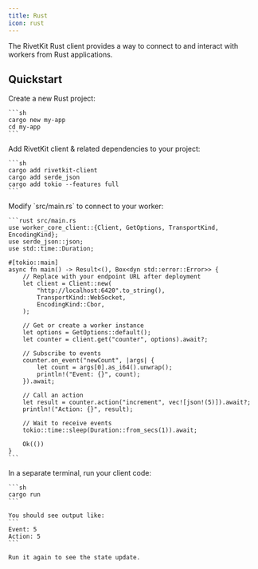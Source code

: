 ```yaml
---
title: Rust
icon: rust
---
```



The RivetKit Rust client provides a way to connect to and interact with workers from Rust applications.

<MvpWarning />

## Quickstart

<Steps>
  <Step title="Create a new Rust project">
    Create a new Rust project:
    
    ```sh
    cargo new my-app
    cd my-app
    ```
  </Step>

  <Step title="Add dependencies">
    Add RivetKit client & related dependencies to your project:
    
    ```sh
    cargo add rivetkit-client
    cargo add serde_json
    cargo add tokio --features full
    ```
  </Step>

  <StepDefineWorker />

  <Step title="Create your client">
    Modify `src/main.rs` to connect to your worker:

    ```rust src/main.rs
    use worker_core_client::{Client, GetOptions, TransportKind, EncodingKind};
    use serde_json::json;
    use std::time::Duration;

    #[tokio::main]
    async fn main() -> Result<(), Box<dyn std::error::Error>> {
        // Replace with your endpoint URL after deployment
        let client = Client::new(
            "http://localhost:6420".to_string(),
            TransportKind::WebSocket,
            EncodingKind::Cbor,
        );
        
        // Get or create a worker instance
        let options = GetOptions::default();
        let counter = client.get("counter", options).await?;
        
        // Subscribe to events
        counter.on_event("newCount", |args| {
            let count = args[0].as_i64().unwrap();
            println!("Event: {}", count);
        }).await;
        
        // Call an action
        let result = counter.action("increment", vec![json!(5)]).await?;
        println!("Action: {}", result);
        
        // Wait to receive events
        tokio::time::sleep(Duration::from_secs(1)).await;
        
        Ok(())
    }
    ```
  </Step>

  <StepRunStudio />

  <Step title="Run your client">
    In a separate terminal, run your client code:
    
    ```sh
    cargo run
    ```
    
    You should see output like:
    ```
    Event: 5
    Action: 5
    ```

    Run it again to see the state update.
  </Step>

  <StepDeploy />
</Steps>

<SetupNextSteps />

